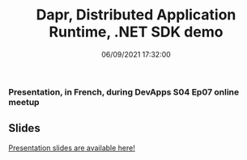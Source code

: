 ﻿---
title: 'Dapr, Distributed Application Runtime, .NET SDK demo'
permalink: /2021/06/09/presentation-dapr-distributed-application-runtime-dotnet-sdk/
date: 06/09/2021 17:32:00
tags: [.NET, Dapr]
excerpt: Presentation, in French, during DevApps S04 Ep07 online meetup
slides: https://laurentkempe.com/presentations/Introduction%20to%20Dapr%20.NET%20SDK/Introduction%20to%20Dapr%20.NET%20SDK.pptx
---
### Presentation, in French, during DevApps S04 Ep07 online meetup

<Plyr video="XtASb2tmo5c" start="119" /> 

## Slides

[Presentation slides are available here!](https://laurentkempe.com/presentations/Introduction%20to%20Dapr%20.NET%20SDK/Introduction%20to%20Dapr%20.NET%20SDK.pptx)
